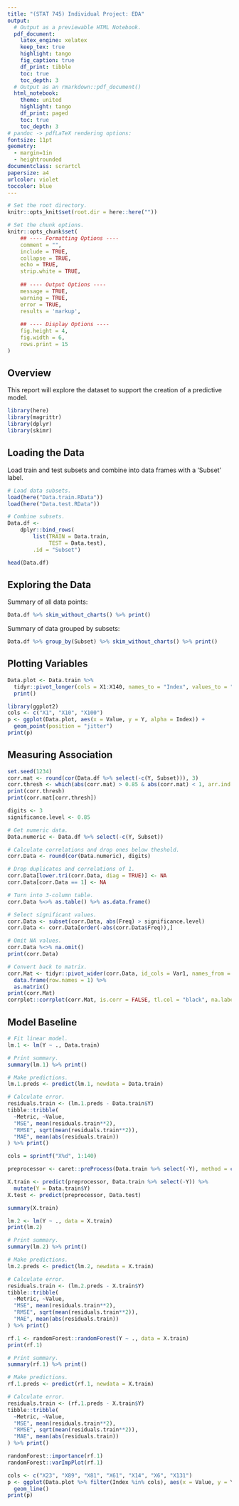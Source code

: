 ```yaml
---
title: "(STAT 745) Individual Project: EDA"
output: 
  # Output as a previewable HTML Notebook.
  pdf_document:
    latex_engine: xelatex
    keep_tex: true
    highlight: tango
    fig_caption: true
    df_print: tibble
    toc: true
    toc_depth: 3
  # Output as an rmarkdown::pdf_document()
  html_notebook:
    theme: united
    highlight: tango
    df_print: paged
    toc: true
    toc_depth: 3
# pandoc -> pdfLaTeX rendering options:
fontsize: 11pt
geometry:
  - margin=1in
  - heightrounded
documentclass: scrartcl
papersize: a4
urlcolor: violet
toccolor: blue
---
```


```r
# Set the root directory.
knitr::opts_knit$set(root.dir = here::here(""))

# Set the chunk options.
knitr::opts_chunk$set(
    ## ---- Formatting Options ----
    comment = "",
    include = TRUE,
    collapse = TRUE,
    echo = TRUE,
    strip.white = TRUE,
    
    ## ---- Output Options ----
    message = TRUE,
    warning = TRUE,
    error = TRUE,
    results = 'markup',
    
    ## ---- Display Options ----
    fig.height = 4,
    fig.width = 6,
    rows.print = 15
)
```

## Overview

This report will explore the dataset to support the creation of a predictive model.

```r
library(here)
library(magrittr)
library(dplyr)
library(skimr)
```

## Loading the Data

Load train and test subsets and combine into data frames with a 'Subset' label.

```r
# Load data subsets.
load(here("Data.train.RData"))
load(here("Data.test.RData"))

# Combine subsets.
Data.df <-
    dplyr::bind_rows(
        list(TRAIN = Data.train, 
             TEST = Data.test),
        .id = "Subset")

head(Data.df)
```

## Exploring the Data

Summary of all data points:

```r
Data.df %>% skim_without_charts() %>% print()
```

Summary of data grouped by subsets:

```r
Data.df %>% group_by(Subset) %>% skim_without_charts() %>% print()
```

## Plotting Variables

```r
Data.plot <- Data.train %>%
  tidyr::pivot_longer(cols = X1:X140, names_to = "Index", values_to = "Value") %>%
  print()
```


```r
library(ggplot2)
cols <- c("X1", "X10", "X100")
p <- ggplot(Data.plot, aes(x = Value, y = Y, alpha = Index)) +
  geom_point(position = "jitter")
print(p)
```


## Measuring Association

```r
set.seed(1234)
corr.mat <- round(cor(Data.df %>% select(-c(Y, Subset))), 3)
corr.thresh <- which(abs(corr.mat) > 0.85 & abs(corr.mat) < 1, arr.ind = TRUE)
print(corr.thresh)
print(corr.mat[corr.thresh])
```

```r
digits <- 3
significance.level <- 0.85

# Get numeric data.
Data.numeric <- Data.df %>% select(-c(Y, Subset))

# Calculate correlations and drop ones below theshold.
corr.Data <- round(cor(Data.numeric), digits)

# Drop duplicates and correlations of 1.
corr.Data[lower.tri(corr.Data, diag = TRUE)] <- NA
corr.Data[corr.Data == 1] <- NA

# Turn into 3-column table.
corr.Data %<>% as.table() %>% as.data.frame()

# Select significant values.
corr.Data <- subset(corr.Data, abs(Freq) > significance.level)
corr.Data <- corr.Data[order(-abs(corr.Data$Freq)),]

# Omit NA values.
corr.Data %<>% na.omit()
print(corr.Data)

# Convert back to matrix.
corr.Mat <- tidyr::pivot_wider(corr.Data, id_cols = Var1, names_from = Var2, values_from = Freq) %>%
  data.frame(row.names = 1) %>%
  as.matrix()
print(corr.Mat)
corrplot::corrplot(corr.Mat, is.corr = FALSE, tl.col = "black", na.label = " ")
```

## Model Baseline

```r
# Fit linear model.
lm.1 <- lm(Y ~ ., Data.train)

# Print summary.
summary(lm.1) %>% print()

# Make predictions.
lm.1.preds <- predict(lm.1, newdata = Data.train)

# Calculate error.
residuals.train <- (lm.1.preds - Data.train$Y)
tibble::tribble(
  ~Metric, ~Value,
  "MSE", mean(residuals.train**2),
  "RMSE", sqrt(mean(residuals.train**2)), 
  "MAE", mean(abs(residuals.train))
) %>% print()
```

```r
cols = sprintf("X%d", 1:140)

preprocessor <- caret::preProcess(Data.train %>% select(-Y), method = c("center", "scale"))

X.train <- predict(preprocessor, Data.train %>% select(-Y)) %>%
  mutate(Y = Data.train$Y)
X.test <- predict(preprocessor, Data.test)

summary(X.train)
```

```r
lm.2 <- lm(Y ~ ., data = X.train)
print(lm.2)

# Print summary.
summary(lm.2) %>% print()

# Make predictions.
lm.2.preds <- predict(lm.2, newdata = X.train)

# Calculate error.
residuals.train <- (lm.2.preds - X.train$Y)
tibble::tribble(
  ~Metric, ~Value,
  "MSE", mean(residuals.train**2),
  "RMSE", sqrt(mean(residuals.train**2)), 
  "MAE", mean(abs(residuals.train))
) %>% print()
```

```r
rf.1 <- randomForest::randomForest(Y ~ ., data = X.train)
print(rf.1)

# Print summary.
summary(rf.1) %>% print()

# Make predictions.
rf.1.preds <- predict(rf.1, newdata = X.train)

# Calculate error.
residuals.train <- (rf.1.preds - X.train$Y)
tibble::tribble(
  ~Metric, ~Value,
  "MSE", mean(residuals.train**2),
  "RMSE", sqrt(mean(residuals.train**2)), 
  "MAE", mean(abs(residuals.train))
) %>% print()
```


```r
randomForest::importance(rf.1)
randomForest::varImpPlot(rf.1)
```

```r
cols <- c("X23", "X89", "X81", "X61", "X14", "X6", "X131")
p <- ggplot(Data.plot %>% filter(Index %in% cols), aes(x = Value, y = Y, colour = Index)) +
  geom_line()
print(p)
```

